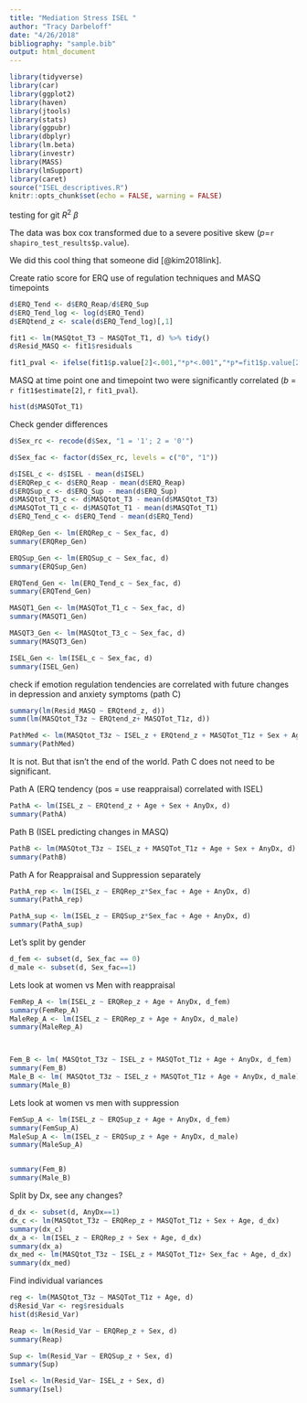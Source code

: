 ```yaml
---
title: "Mediation Stress ISEL "
author: "Tracy Darbeloff"
date: "4/26/2018"
bibliography: "sample.bib"
output: html_document
---
```


```r
library(tidyverse)
library(car)
library(ggplot2)
library(haven)
library(jtools)
library(stats)
library(ggpubr)
library(dbplyr)
library(lm.beta)
library(investr)
library(MASS)
library(lmSupport)
library(caret)
source("ISEL_descriptives.R")
knitr::opts_chunk$set(echo = FALSE, warning = FALSE)
```
testing for git
$R^2$
$\beta$

The data was box cox transformed due to a severe positive skew (*p*=`r shapiro_test_results$p.value`).

We did this cool thing that someone did [@kim2018link].

Create ratio score for ERQ use of regulation techniques and MASQ timepoints 
```r
d$ERQ_Tend <- d$ERQ_Reap/d$ERQ_Sup
d$ERQ_Tend_log <- log(d$ERQ_Tend)
d$ERQtend_z <- scale(d$ERQ_Tend_log)[,1]

fit1 <- lm(MASQtot_T3 ~ MASQTot_T1, d) %>% tidy()
d$Resid_MASQ <- fit1$residuals

```

``` r
fit1_pval <- ifelse(fit1$p.value[2]<.001,"*p*<.001","*p*=fit1$p.value[2]")
```
MASQ at time point one and timepoint two were significantly correlated (*b* = `r fit1$estimate[2]`, `r fit1_pval`).

```r
hist(d$MASQTot_T1)
```


Check gender differences
```r
d$Sex_rc <- recode(d$Sex, "1 = '1'; 2 = '0'")

d$Sex_fac <- factor(d$Sex_rc, levels = c("0", "1"))

d$ISEL_c <- d$ISEL - mean(d$ISEL)
d$ERQRep_c <- d$ERQ_Reap - mean(d$ERQ_Reap)
d$ERQSup_c <- d$ERQ_Sup - mean(d$ERQ_Sup)
d$MASQtot_T3_c <- d$MASQtot_T3 - mean(d$MASQtot_T3)
d$MASQTot_T1_c <- d$MASQTot_T1 - mean(d$MASQTot_T1)
d$ERQ_Tend_c <- d$ERQ_Tend - mean(d$ERQ_Tend)

ERQRep_Gen <- lm(ERQRep_c ~ Sex_fac, d)
summary(ERQRep_Gen)

ERQSup_Gen <- lm(ERQSup_c ~ Sex_fac, d)
summary(ERQSup_Gen)

ERQTend_Gen <- lm(ERQ_Tend_c ~ Sex_fac, d)
summary(ERQTend_Gen)

MASQT1_Gen <- lm(MASQTot_T1_c ~ Sex_fac, d)
summary(MASQT1_Gen)

MASQT3_Gen <- lm(MASQtot_T3_c ~ Sex_fac, d)
summary(MASQT3_Gen)

ISEL_Gen <- lm(ISEL_c ~ Sex_fac, d)
summary(ISEL_Gen)
```



check if emotion regulation tendencies are correlated with future changes in depression and anxiety symptoms (path C)
```r
summary(lm(Resid_MASQ ~ ERQtend_z, d))
summ(lm(MASQtot_T3z ~ ERQtend_z+ MASQTot_T1z, d))

PathMed <- lm(MASQtot_T3z ~ ISEL_z + ERQtend_z + MASQTot_T1z + Sex + Age + AnyDx, d)
summary(PathMed)
```

It is not. But that isn't the end of the world. Path C does not need to be significant.

Path A (ERQ tendency (pos = use reappraisal) correlated with ISEL)
```r
PathA <- lm(ISEL_z ~ ERQtend_z + Age + Sex + AnyDx, d)
summary(PathA)
```

Path B (ISEL predicting changes in MASQ)
```r
PathB <- lm(MASQtot_T3z ~ ISEL_z + MASQTot_T1z + Age + Sex + AnyDx, d)
summary(PathB)

```


Path A for Reappraisal and Suppression separately
```r
PathA_rep <- lm(ISEL_z ~ ERQRep_z*Sex_fac + Age + AnyDx, d)
summary(PathA_rep)

PathA_sup <- lm(ISEL_z ~ ERQSup_z*Sex_fac + Age + AnyDx, d)
summary(PathA_sup)
```



Let's split by gender
```r
d_fem <- subset(d, Sex_fac == 0)
d_male <- subset(d, Sex_fac==1)
```


Lets look at women vs Men with reappraisal
```r

FemRep_A <- lm(ISEL_z ~ ERQRep_z + Age + AnyDx, d_fem)
summary(FemRep_A)
MaleRep_A <- lm(ISEL_z ~ ERQRep_z + Age + AnyDx, d_male)
summary(MaleRep_A)



Fem_B <- lm( MASQtot_T3z ~ ISEL_z + MASQTot_T1z + Age + AnyDx, d_fem)
summary(Fem_B)
Male_B <- lm( MASQtot_T3z ~ ISEL_z + MASQTot_T1z + Age + AnyDx, d_male)
summary(Male_B)
```

Lets look at women vs men with suppression
```r

FemSup_A <- lm(ISEL_z ~ ERQSup_z + Age + AnyDx, d_fem)
summary(FemSup_A)
MaleSup_A <- lm(ISEL_z ~ ERQSup_z + Age + AnyDx, d_male)
summary(MaleSup_A)


summary(Fem_B)
summary(Male_B)
```





Split by Dx, see any changes?
```r
d_dx <- subset(d, AnyDx==1)
dx_c <- lm(MASQtot_T3z ~ ERQRep_z + MASQTot_T1z + Sex + Age, d_dx)
summary(dx_c)
dx_a <- lm(ISEL_z ~ ERQRep_z + Sex + Age, d_dx)
summary(dx_a)
dx_med <- lm(MASQtot_T3z ~ ISEL_z + MASQTot_T1z+ Sex_fac + Age, d_dx)
summary(dx_med)
```


Find individual variances
```r
reg <- lm(MASQtot_T3z ~ MASQTot_T1z + Age, d)
d$Resid_Var <- reg$residuals
hist(d$Resid_Var)

Reap <- lm(Resid_Var ~ ERQRep_z + Sex, d)
summary(Reap)

Sup <- lm(Resid_Var ~ ERQSup_z + Sex, d)
summary(Sup)

Isel <- lm(Resid_Var~ ISEL_z + Sex, d)
summary(Isel)
```




